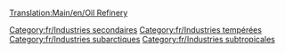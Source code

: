[[Translation:Main/en/Oil Refinery]]
{{Template:Industries/Fr
|image=Oilrefinery.png
|nom=Raffinerie
|climats=[[Main/en/Climat/Fr#Tempéré|Tempéré]], [[Main/en/Climat/Fr#Subarctique|Subarctique]], [[Main/en/Climat/Fr#Subtropical|Subtropical]].
|accepte=[[Main/fr/Pétrole|Pétrole]]
|produit=[[Main/fr/Marchandises|Marchandises]]
|notes=Peut seulement être positionnée près des bords de la carte, même en utilisant [[Main/en/Industries/Fr#Financer de nouvelles industries|Financer de nouvelles industries]].
Elle peut être détruite par la [[Main/en/Désastre/Fr#Explosion de raffinerie|catastrophe de l'avion militaire]], mais sera reconstruire rapidement.
}}

[[Category:fr/Industries secondaires]]
[[Category:fr/Industries tempérées]]
[[Category:fr/Industries subarctiques]]
[[Category:fr/Industries subtropicales]]